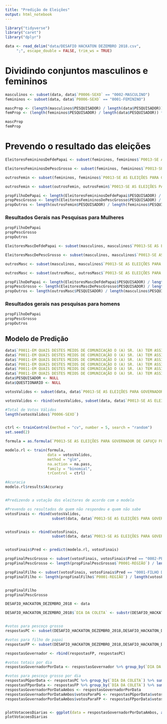 ```yaml
---
title: "Predição de Eleições"
output: html_notebook
---
```





```r
library("tidyverse")
library("caret")
library("dplyr")

data <- read_delim("data/DESAFIO HACKATON DEZEMBRO 2018.csv", 
     ";", escape_double = FALSE, trim_ws = TRUE)
```



# Dividindo conjuntos masculinos e femininos
```r

masculinos <- subset(data, data$`P0006-SEXO` == "0002-MASCULINO")
femininos <- subset(data, data$`P0006-SEXO` == "0001-FEMININO")

mascProp <- (length(masculinos$PESQUISADOR) / length(data$PESQUISADOR)) * 100
femProp <- (length(femininos$PESQUISADOR) / length(data$PESQUISADOR)) * 100

mascProp
femProp
```


# Prevendo o resultado das eleições
```r

EleitoresFemininosDeFdePapai <- subset(femininos, femininos$`P0013-SE AS ELEIÇÕES PARA GOVERNADOR DE CAFUÇU FOSSEM HOJE, EM QUAL DESTES CANDIDATOS O (A) SR. (A) VOTARIA? (ESTIMULADA RU)` == "0001-FILHO DE PAPAI (PSB)")

EleitoresFemininosDePescGrosso <- subset(femininos, femininos$`P0013-SE AS ELEIÇÕES PARA GOVERNADOR DE CAFUÇU FOSSEM HOJE, EM QUAL DESTES CANDIDATOS O (A) SR. (A) VOTARIA? (ESTIMULADA RU)` == "0002-PESCOÇO GROSSO (PSD)")

outrosFemin <- subset(femininos, femininos$`P0013-SE AS ELEIÇÕES PARA GOVERNADOR DE CAFUÇU FOSSEM HOJE, EM QUAL DESTES CANDIDATOS O (A) SR. (A) VOTARIA? (ESTIMULADA RU)` != "0001-FILHO DE PAPAI (PSB)")

outrosFemin <- subset(outrosFemin, outrosFemin$`P0013-SE AS ELEIÇÕES PARA GOVERNADOR DE CAFUÇU FOSSEM HOJE, EM QUAL DESTES CANDIDATOS O (A) SR. (A) VOTARIA? (ESTIMULADA RU)` != "0002-PESCOÇO GROSSO (PSD)")

propFilhoDePapai <- length(EleitoresFemininosDeFdePapai$PESQUISADOR) / length(femininos$PESQUISADOR)
propPescGrosso <- length(EleitoresFemininosDePescGrosso$PESQUISADOR) / length(femininos$PESQUISADOR) 
propOutros <- length(outrosFemin$PESQUISADOR) / length(femininos$PESQUISADOR) 

```


### Resultados Gerais nas Pesquisas para Mulheres

```r
propFilhoDePapai
propPescGrosso
propOutros
```


```r
EleitoresMascDeFdePapai <- subset(masculinos, masculinos$`P0013-SE AS ELEIÇÕES PARA GOVERNADOR DE CAFUÇU FOSSEM HOJE, EM QUAL DESTES CANDIDATOS O (A) SR. (A) VOTARIA? (ESTIMULADA RU)` == "0001-FILHO DE PAPAI (PSB)")

EleitoresMascDePescGrosso <- subset(masculinos, masculinos$`P0013-SE AS ELEIÇÕES PARA GOVERNADOR DE CAFUÇU FOSSEM HOJE, EM QUAL DESTES CANDIDATOS O (A) SR. (A) VOTARIA? (ESTIMULADA RU)` == "0002-PESCOÇO GROSSO (PSD)")

outrosMasc <- subset(masculinos, masculinos$`P0013-SE AS ELEIÇÕES PARA GOVERNADOR DE CAFUÇU FOSSEM HOJE, EM QUAL DESTES CANDIDATOS O (A) SR. (A) VOTARIA? (ESTIMULADA RU)` != "0001-FILHO DE PAPAI (PSB)")

outrosMasc <- subset(outrosMasc, outrosMasc$`P0013-SE AS ELEIÇÕES PARA GOVERNADOR DE CAFUÇU FOSSEM HOJE, EM QUAL DESTES CANDIDATOS O (A) SR. (A) VOTARIA? (ESTIMULADA RU)` != "0002-PESCOÇO GROSSO (PSD)")

propFilhoDePapai <- length(EleitoresMascDeFdePapai$PESQUISADOR) / length(masculinos$PESQUISADOR)
propPescGrosso <- length(EleitoresMascDePescGrosso$PESQUISADOR) / length(masculinos$PESQUISADOR) 
propOutros <- length(outrosMasc$PESQUISADOR) / length(masculinos$PESQUISADOR) 

```

### Resultados gerais nas pesquisas para homens

```r
propFilhoDePapai
propPescGrosso
propOutros
```

## Modelo de Predição

```r

data$`P0011-EM QUAIS DESTES MEIOS DE COMUNICAÇÃO O (A) SR. (A) TEM ASSISTIDO OU OUVIDO A PROPAGANDA POLÍTICA DESTA ELEIÇÃO? (RM ESTIMULADA)(F)` <- NULL
data$`P0011-EM QUAIS DESTES MEIOS DE COMUNICAÇÃO O (A) SR. (A) TEM ASSISTIDO OU OUVIDO A PROPAGANDA POLÍTICA DESTA ELEIÇÃO? (RM ESTIMULADA)(E)` <- NULL
data$`P0011-EM QUAIS DESTES MEIOS DE COMUNICAÇÃO O (A) SR. (A) TEM ASSISTIDO OU OUVIDO A PROPAGANDA POLÍTICA DESTA ELEIÇÃO? (RM ESTIMULADA)(D)` <- NULL
data$`P0011-EM QUAIS DESTES MEIOS DE COMUNICAÇÃO O (A) SR. (A) TEM ASSISTIDO OU OUVIDO A PROPAGANDA POLÍTICA DESTA ELEIÇÃO? (RM ESTIMULADA)(C)` <- NULL
data$`P0011-EM QUAIS DESTES MEIOS DE COMUNICAÇÃO O (A) SR. (A) TEM ASSISTIDO OU OUVIDO A PROPAGANDA POLÍTICA DESTA ELEIÇÃO? (RM ESTIMULADA)(B)` <- NULL
data$`P0011-EM QUAIS DESTES MEIOS DE COMUNICAÇÃO O (A) SR. (A) TEM ASSISTIDO OU OUVIDO A PROPAGANDA POLÍTICA DESTA ELEIÇÃO? (RM ESTIMULADA)(A)` <- NULL
data$PESQUISADOR <- NULL
data$QUESTIONARIO <- NULL

votosValidos <- subset(data, data$`P0013-SE AS ELEIÇÕES PARA GOVERNADOR DE CAFUÇU FOSSEM HOJE, EM QUAL DESTES CANDIDATOS O (A) SR. (A) VOTARIA? (ESTIMULADA RU)` == "0001-FILHO DE PAPAI (PSB)")

votosValidos <- rbind(votosValidos, subset(data, data$`P0013-SE AS ELEIÇÕES PARA GOVERNADOR DE CAFUÇU FOSSEM HOJE, EM QUAL DESTES CANDIDATOS O (A) SR. (A) VOTARIA? (ESTIMULADA RU)` == "0002-PESCOÇO GROSSO (PSD)"))

#Total de Votos Válidos
length(votosValidos$`P0006-SEXO`)


ctrl <- trainControl(method = "cv", number = 5, search = "random")
set.seed(2)

formula = as.formula(`P0013-SE AS ELEIÇÕES PARA GOVERNADOR DE CAFUÇU FOSSEM HOJE, EM QUAL DESTES CANDIDATOS O (A) SR. (A) VOTARIA? (ESTIMULADA RU)` ~.)

modelo.rl <- train(formula,
                   data = votosValidos,
                   method = "glm",
                   na.action = na.pass,
                   family = "binomial",
                   trControl = ctrl)

#Acuracia
modelo.rl$results$Accuracy


#Predizendo a votação dos eleitores de acordo com o modelo

#Prevendo os resultados de quem não respondeu e quem não sabe
votosFinais <- rbind(votosValidos,
                     subset(data, data$`P0013-SE AS ELEIÇÕES PARA GOVERNADOR DE CAFUÇU FOSSEM HOJE, EM QUAL DESTES CANDIDATOS O (A) SR. (A) VOTARIA? (ESTIMULADA RU)` == "0005-NÃO RESPONDEU"))


votosFinais <- rbind(votosFinais,
                     subset(data, data$`P0013-SE AS ELEIÇÕES PARA GOVERNADOR DE CAFUÇU FOSSEM HOJE, EM QUAL DESTES CANDIDATOS O (A) SR. (A) VOTARIA? (ESTIMULADA RU)` == "0004-NÃO SABE"))


votosFinais$Pred <- predict(modelo.rl, votosFinais)

propFinalPescGrosso <- subset(votosFinais, votosFinais$Pred == "0002-PESCOÇO GROSSO (PSD)")
propFinalPescGrosso <- length(propFinalPescGrosso$`P0001-REGIÃO`) / length(votosFinais$`P0001-REGIÃO`)

propFinalFilho <- subset(votosFinais, votosFinais$Pred == "0001-FILHO DE PAPAI (PSB)")
propFinalFilho <- length(propFinalFilho$`P0001-REGIÃO`) / length(votosFinais$`P0001-REGIÃO`)


propFinalFilho
propFinalPescGrosso

```

```r
DESAFIO_HACKATON_DEZEMBRO_2018 <- data

DESAFIO_HACKATON_DEZEMBRO_2018$`DIA DA COLETA` <- substr(DESAFIO_HACKATON_DEZEMBRO_2018$`FIM COLETA`,6,10)


#votos para pescoço grosso
respostasPC <- subset(DESAFIO_HACKATON_DEZEMBRO_2018,DESAFIO_HACKATON_DEZEMBRO_2018$`P0013-SE AS ELEIÇÕES PARA GOVERNADOR DE CAFUÇU FOSSEM HOJE, EM QUAL DESTES CANDIDATOS O (A) SR. (A) VOTARIA? (ESTIMULADA RU)` == "0002-PESCOÇO GROSSO (PSD)")

#votos para filho de papai
respostasFP <- subset(DESAFIO_HACKATON_DEZEMBRO_2018,DESAFIO_HACKATON_DEZEMBRO_2018$`P0013-SE AS ELEIÇÕES PARA GOVERNADOR DE CAFUÇU FOSSEM HOJE, EM QUAL DESTES CANDIDATOS O (A) SR. (A) VOTARIA? (ESTIMULADA RU)` == "0001-FILHO DE PAPAI (PSB)")

respostasGovernador <- rbind(respostasFP, respostasPC)

#votos totais por dia
respostasGovernadorPorData <- respostasGovernador %>% group_by(`DIA DA COLETA`) %>% summarise(porcentagemPorDia = length(`DIA DA COLETA`)) 

#votos para pescoço grosso por dia 
respostasPGporData <- respostasPC %>% group_by(`DIA DA COLETA`) %>% summarise(votosParaPG = length(`DIA DA COLETA`))
respostasFPporData <- respostasFP %>% group_by(`DIA DA COLETA`) %>% summarise(votosParaFP = length(`DIA DA COLETA`))
respostasGovernadorPorDataAmbos <- respostasGovernadorPorData
respostasGovernadorPorDataAmbos$votosParaPG <- respostasPGporData$votosParaPG
respostasGovernadorPorDataAmbos$votosParaFP <- respostasFPporData$votosParaFP


plotVotacoesDiarias <- ggplot(data = respostasGovernadorPorDataAmbos, aes(x = as.factor(`DIA DA COLETA`), y = as.numeric(porcentagemPorDia) ,group=1)) + geom_line(aes(y = 100*(votosParaPG/porcentagemPorDia), color="Pescoço Grosso"))+ geom_line(aes(y = 100*(votosParaFP/porcentagemPorDia) , color="Filho de Papai"))+scale_y_continuous(limits =c(0,100))
plotVotacoesDiarias

```

